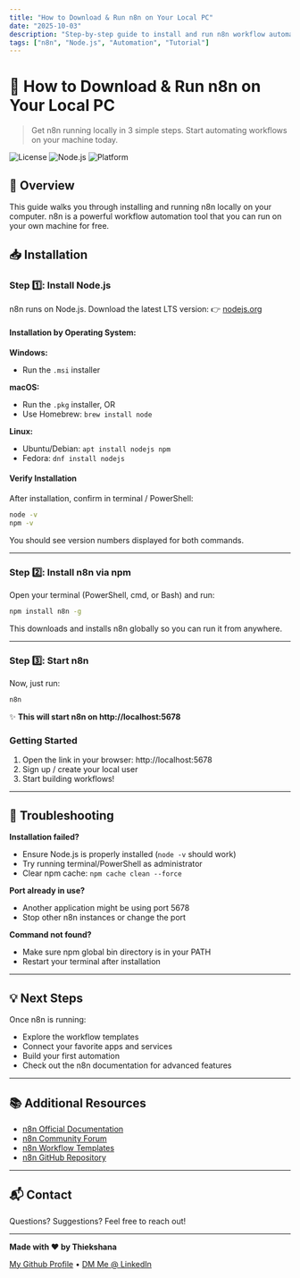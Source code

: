 ```yaml
---
title: "How to Download & Run n8n on Your Local PC"
date: "2025-10-03"
description: "Step-by-step guide to install and run n8n workflow automation on your local machine. From Node.js installation to your first workflow in minutes."
tags: ["n8n", "Node.js", "Automation", "Tutorial"]
---
```


# 🚀 How to Download & Run n8n on Your Local PC

> Get n8n running locally in 3 simple steps. Start automating workflows on your machine today.

![License](https://img.shields.io/badge/license-MIT-blue.svg)
![Node.js](https://img.shields.io/badge/Node.js-Required-green.svg)
![Platform](https://img.shields.io/badge/platform-Windows%20%7C%20macOS%20%7C%20Linux-lightgrey.svg)

## 🎯 Overview

This guide walks you through installing and running n8n locally on your computer. n8n is a powerful workflow automation tool that you can run on your own machine for free.

## 📥 Installation

### Step 1️⃣: Install Node.js

n8n runs on Node.js. Download the latest LTS version: 👉 [nodejs.org](https://nodejs.org)

#### Installation by Operating System:

**Windows:**
- Run the `.msi` installer

**macOS:**
- Run the `.pkg` installer, OR
- Use Homebrew: `brew install node`

**Linux:**
- Ubuntu/Debian: `apt install nodejs npm`
- Fedora: `dnf install nodejs`

#### Verify Installation

After installation, confirm in terminal / PowerShell:

```bash
node -v
npm -v
```

You should see version numbers displayed for both commands.

---

### Step 2️⃣: Install n8n via npm

Open your terminal (PowerShell, cmd, or Bash) and run:

```bash
npm install n8n -g
```

This downloads and installs n8n globally so you can run it from anywhere.

---

### Step 3️⃣: Start n8n

Now, just run:

```bash
n8n
```

✨ **This will start n8n on http://localhost:5678**

### Getting Started

1. Open the link in your browser: http://localhost:5678
2. Sign up / create your local user
3. Start building workflows!

---

## 🔧 Troubleshooting

**Installation failed?**
- Ensure Node.js is properly installed (`node -v` should work)
- Try running terminal/PowerShell as administrator
- Clear npm cache: `npm cache clean --force`

**Port already in use?**
- Another application might be using port 5678
- Stop other n8n instances or change the port

**Command not found?**
- Make sure npm global bin directory is in your PATH
- Restart your terminal after installation

---

## 💡 Next Steps

Once n8n is running:
- Explore the workflow templates
- Connect your favorite apps and services
- Build your first automation
- Check out the n8n documentation for advanced features

---

## 📚 Additional Resources

- [n8n Official Documentation](https://docs.n8n.io)
- [n8n Community Forum](https://community.n8n.io)
- [n8n Workflow Templates](https://n8n.io/workflows)
- [n8n GitHub Repository](https://github.com/n8n-io/n8n)

---

## 📬 Contact

Questions? Suggestions? Feel free to reach out!

---

**Made with ❤️ by Thiekshana**

[My Github Profile](https://github.com/ademi47) • [DM Me @ LinkedIn](https://www.linkedin.com/in/thiekshana/)